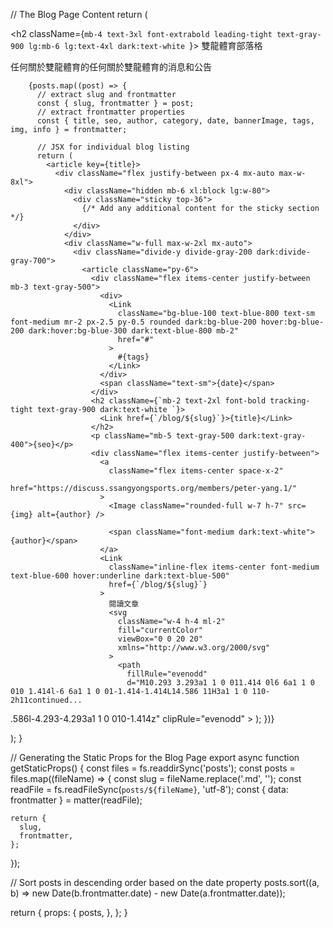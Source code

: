 

// The Blog Page Content
  return (
      <main>
        <section>
          <div className="py-8 px-4 mx-auto max-w-screen-xl lg:py-16 lg:px-6">
            <div className="mx-auto max-w-screen-sm text-center lg:mb-16 mb-8">
              <h2 className={`mb-4 text-3xl font-extrabold leading-tight text-gray-900 lg:mb-6 lg:text-4xl dark:text-white `}>
                雙龍體育<span className={styles.c}>部落格</span>
              </h2>
              <p className="font-light text-gray-500 sm:text-xl dark:text-gray-400">
                任何關於雙龍體育的任何關於雙龍體育的消息和公告
              </p>
              <Head>
                <title>雙龍體育blog</title>
                <meta name="description" content="任何關於雙龍體育的任何關於雙龍體育的消息和公告,就上雙龍體育blog" />
              </Head>
            </div>
          </div>
        </section>

        {posts.map((post) => {
          // extract slug and frontmatter
          const { slug, frontmatter } = post;
          // extract frontmatter properties
          const { title, seo, author, category, date, bannerImage, tags, img, info } = frontmatter;

          // JSX for individual blog listing
          return (
            <article key={title}>
              <div className="flex justify-between px-4 mx-auto max-w-8xl">
                <div className="hidden mb-6 xl:block lg:w-80">
                  <div className="sticky top-36">
                    {/* Add any additional content for the sticky section */}
                  </div>
                </div>
                <div className="w-full max-w-2xl mx-auto">
                  <div className="divide-y divide-gray-200 dark:divide-gray-700">
                    <article className="py-6">
                      <div className="flex items-center justify-between mb-3 text-gray-500">
                        <div>
                          <Link
                            className="bg-blue-100 text-blue-800 text-sm font-medium mr-2 px-2.5 py-0.5 rounded dark:bg-blue-200 hover:bg-blue-200 dark:hover:bg-blue-300 dark:text-blue-800 mb-2"
                            href="#"
                          >
                            #{tags}
                          </Link>
                        </div>
                        <span className="text-sm">{date}</span>
                      </div>
                      <h2 className={`mb-2 text-2xl font-bold tracking-tight text-gray-900 dark:text-white `}>
                        <Link href={`/blog/${slug}`}>{title}</Link>
                      </h2>
                      <p className="mb-5 text-gray-500 dark:text-gray-400">{seo}</p>
                      <div className="flex items-center justify-between">
                        <a
                          className="flex items-center space-x-2"
                          href="https://discuss.ssangyongsports.org/members/peter-yang.1/"
                        >
                          <Image className="rounded-full w-7 h-7" src={img} alt={author} />

                          <span className="font-medium dark:text-white">{author}</span>
                        </a>
                        <Link
                          className="inline-flex items-center font-medium text-blue-600 hover:underline dark:text-blue-500"
                          href={`/blog/${slug}`}
                        >
                          閱讀文章
                          <svg
                            className="w-4 h-4 ml-2"
                            fill="currentColor"
                            viewBox="0 0 20 20"
                            xmlns="http://www.w3.org/2000/svg"
                          >
                            <path
                              fillRule="evenodd"
                              d="M10.293 3.293a1 1 0 011.414 0l6 6a1 1 0 010 1.414l-6 6a1 1 0 01-1.414-1.414L14.586 11H3a1 1 0 110-2h11continued...
.586l-4.293-4.293a1 1 0 010-1.414z"
                              clipRule="evenodd"
                            ></path>
                          </svg>
                        </Link>
                      </div>
                    </article>
                  </div>
                </div>
              </div>
            </article>
          );
        })}
      </main>
  );
}

// Generating the Static Props for the Blog Page
export async function getStaticProps() {
  const files = fs.readdirSync('posts');
  const posts = files.map((fileName) => {
    const slug = fileName.replace('.md', '');
    const readFile = fs.readFileSync(`posts/${fileName}`, 'utf-8');
    const { data: frontmatter } = matter(readFile);

    return {
      slug,
      frontmatter,
    };
  });

  // Sort posts in descending order based on the date property
  posts.sort((a, b) => new Date(b.frontmatter.date) - new Date(a.frontmatter.date));

  return {
    props: {
      posts,
    },
  };
}
